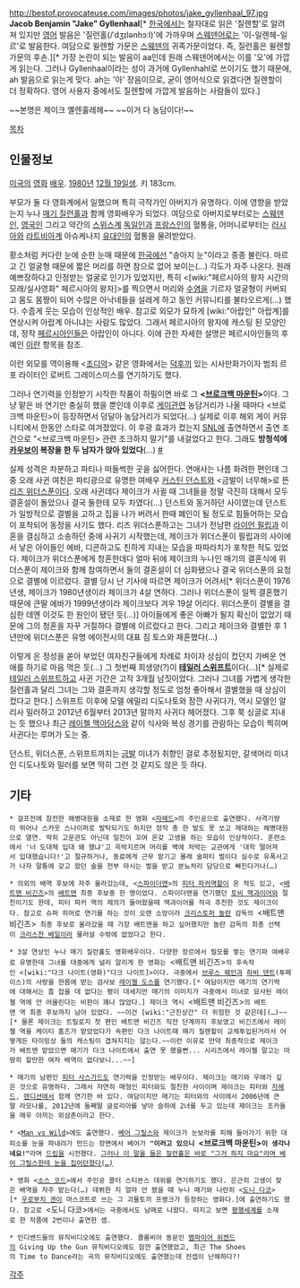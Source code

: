 http://bestof.provocateuse.com/images/photos/jake_gyllenhaal_97.jpg
'''Jacob Benjamin "Jake" Gyllenhaal'''[* [[한국]]에서는 철자대로 읽은 '질렌할'로 알려져 있지만 [[영어]] 발음은 '질런홀(/ˈdʒɪlənhɔːl)'에 가까우며 [[스웨덴어]]로는 '이-일렌헤-일르'로 발음한다. 여담으로 윌렌할 가문은 [[스웨덴]]의 귀족가문이었다. 즉, 질런홀은 윌렌할 가문의 후손.][* 가장 논란이 되는 발음이 aa인데 원래 스웨덴어에서는 이를 '오'에 가깝게 읽는다. 그러나 Gyllenhaal이라는 성이 과거에 Gyllenhahl로 쓰이기도 했기 때문에, ah 발음으로 읽는게 맞다. ah는 '아' 장음이므로, 굳이 영어식으로 읽겠다면 질렌할이 더 정확하다. 영어 사용자 중에서도 질렌할에 가깝게 발음하는 사람들이 있다.]

{{{#!html 
<iframe width="720" height="438" src="http://serviceapi.nmv.naver.com/flash/convertIframeTag.nhn?vid=13CC6E10634C7E5A6D4B141B435665847E88&outKey=V12489f065968018930edfc00f15df45674a36a31ae9ef07032effc00f15df45674a3" frameborder="no" scrolling="no"></iframe>}}}
~~본명은 제이크 옐렌훌레헤~~ ~~이거 다 농담이다!~~

[[목차]]
== 인물정보 ==
[[미국]]의 [[영화]] [[배우]]. [[1980년]] [[12월 19일]]생. 키 183cm.

부모가 둘 다 영화계에서 일했으며 특히 극작가인 아버지가 유명하다. 이에 영향을 받았는지 누나 [[매기 질런홀]]과 함께 영화배우가 되었다. 여담으로 아버지로부터로는 [[스웨덴]]인, [[영국]]인 그리고 약간의 [[스위스]]계 [[독일]]인과 [[프랑스]]인의 혈통을, 어머니로부터는 [[러시아]]와 [[라트비아]]계 아슈케나지 [[유대인]]의 혈통을 물려받았다. 

황소처럼 커다란 눈에 순한 눈매 때문에 [[한국]]에선 "송아지 눈"이라고 종종 불린다. 마르고 긴 얼굴형 때문에 짧은 머리를 하면 참으로 없어 보이는(…) 각도가 자주 나온다. 원래 예쁘장하다고 인정받는 얼굴로 인기가 있었지만, 특히 <[wiki:"페르시아의 왕자 시간의 모래/실사영화" 페르시아의 왕자]>를 찍으면서 머리와 [[수염]]을 기르자 얼굴형이 커버되고 몸도 몸짱이 되어 수많은 아낙네들을 설레게 하고 동인 커뮤니티를 불타오르게(…) 했다. 수줍게 웃는 모습이 인상적인 배우. 참고로 외모가 묘하게 [wiki:"아랍인" 아랍계]를 연상시켜 아랍계 아니냐는 사람도 많았다. 그래서 페르시아의 왕자에 캐스팅 된 모양인데, 정작 [[페르시아]]인들은 아랍인이 아니다. 이에 관한 자세한 설명은 페르시아인들의 후예인 [[이란]] 항목을 참조.

이런 외모를 역이용해 <[[조디악]]> 같은 영화에서는 [[덕후]]끼 있는 시사만화가이자 범죄 르포 라이터인 로버트 그레이스미스를 연기하기도 했다. 

그러나 연기력을 인정받기 시작한 작품이 하필이면 바로 그 '''<[[브로크백 마운틴]]>'''이다. 그냥 맡은 바 연기만 충실히 했을 뿐인데 이후로 [[게이]]관련 농담거리가 나올 때마다 <브로크백 마운틴>이 등장하면서 덩달아 농담거리가 되었다(…) 실제로 이후 해외 게이 커뮤니티에서 한동안 스타로 여겨졌었다. 이 후광 효과가 컸는지 [[SNL]]에 출연하면서 출연 조건으로 "<브로크백 마운틴> 관련 조크하지 말기"를 내걸었다고 한다. 그래도 '''방청석에 [[카우보이]] 복장을 한 두 남자가 앉아 있었다'''(…) [http://blog.naver.com/ruien?Redirect=Log&logNo=20105581727&jumpingVid=DAA378E3FC2548FED55884E49B65315D787C #]

실제 성격은 차분하고 파티나 떠들썩한 곳을 싫어한다. 연애사는 나름 화려한 편인데 그중 오래 사귄 여친은 파티광으로 유명한 여배우 [[커스틴 던스트]]와 <금발이 너무해>로 뜬 [[리즈 위더스푼]]이다. 오래 사귄데다 제이크가 사귈 때 그녀들을 정말 극진히 대해서 모두 결혼설이 돌았으나 결국 둘한테 모두 차였다(…) 던스트와 동거하던 사이였는데 던스트가 일방적으로 결별을 고하고 집을 나가 버려서 한때 폐인이 될 정도로 힘들어하는 모습이 포착되어 동정을 사기도 했다. 리즈 위더스푼하고는 그녀가 전남편 [[라이언 필립]]과 이혼을 결심하고 소송하던 중에 사귀기 시작했는데, 제이크가 위더스푼이 필립과의 사이에서 낳은 아이들인 에바, 디콘하고도 친하게 지내는 모습을 파파라치가 포착한 적도 있었다. 제이크가 위더스푼에게 청혼한데다 얼마 뒤에 제이크의 누나인 매기의 결혼식에 위더스푼이 제이크와 함께 참여하면서 둘의 결혼설이 더 심화됐으나 결국 위더스푼의 요청으로 결별에 이르렀다. 결별 당시 난 기사에 따르면 제이크가 어려서[* 위더스푼이 1976년생, 제이크가 1980년생이라 제이크가 4살 연하다. 그러나 위더스푼이 일찍 결혼했기 때문에 큰딸 에바가 1999년생이라 제이크보다 겨우 19살 어리다. 위더스푼이 결별을 결심한 데엔 이것도 한 원인이 됐던 듯(…)] 아이들에게 좋은 아빠가 될지 확신이 없었기 때문에 그의 청혼을 자꾸 거절하다 결별에 이르렀다고 한다. 그리고 제이크와 결별한 후 1년만에 위더스푼은 유명 에이전시의 대표 짐 토스와 재혼했다(…)

이렇게 온 정성을 쏟아 부었던 여자친구들에게 차례로 차이자 상심이 컸던지 가벼운 연애를 하기로 마음 먹은 듯(…) 그 첫번째 희생양(?)이 '''[[테일러 스위프트]]'''이다(…)[* 실제로 [[테일러 스위프트]]하고 사귄 기간은 고작 3개월 남짓이었다. 그러나 그녀를 가볍게 생각한 질런홀과 달리 그녀는 그와 결혼까지 생각할 정도로 엄청 좋아해서 결별했을 때 상심이 컸다고 한다.] 스위프트 이후에 모델 에밀리 디도나토와 잠깐 사귀다가, 역시 모델인 알리사 밀러하고 2012년 6월부터 2013년 말까지 사귀다 헤어졌다. 그후 쭉 싱글로 지내는 듯 했으나 최근 [[레이첼 맥아담스]]와 같이 식사와 복싱 경기를 관람하는 모습이 찍히며 사귄다는 루머가 도는 중.

던스트, 위더스푼, 스위프트까지는 [[금발]] 미녀가 취향인 걸로 추정됬지만, 갈색머리 미녀인 디도나토와 밀러를 보면 딱히 그런 것 같지도 않은 듯 하다.

== 기타 ==
 * 걸프전에 참전한 해병대원을 소재로 한 영화 <[[자헤드]]>의 주인공으로 출연했다. 사격기량이 뛰어나 스카웃 스나이퍼로 발탁되기도 하지만 정작 총 한 발도 못 쏘고 제대하는 해병대원으로 열연. 딱히 고문관도 아닌데 일진이 꼬여 온갖 고생을 하는 모습이 인상적이다. 훈련소에서 '너 도대체 입대 왜 했냐'고 윽박지르며 머리를 벽에 처박는 교관에게 '대학 떨어져서 입대했습니다!'고 절규하거나, 동료에게 근무 맡기고 몰래 술파티 벌이다 실수로 유폭사고가 나자 말통에 갖고 왔던 술을 전부 마시는 벌을 받고 분뇨처리 담당으로 빠진다거나(…) 

 * 의외의 배역 후보에 자주 올라갔는데, <[[스파이더맨]]>의 [[피터 파커]]역할이 온 적도 있고, <[[배트맨 비긴즈]]>의 [[배트맨]] 최종 후보중 한 명이었다. 스파이더맨을 연기했던 [[토비 맥과이어]]와 절친이기도 한데, 피터 파커 역의 제의가 들어왔을때 맥과이어를 적극 추천한 것도 제이크이다. 참고로 슈퍼 히어로 연기를 하는 것이 오랜 소망이라 [[크리스토퍼 놀란]] 감독의 <배트맨 비긴즈> 최종 후보로 올라갔을 때 가장 배트맨을 하고 싶어했지만 놀란 감독의 최종 선택이 [[크리스찬 베일]]이라 물러설 수밖에 없었다고 한다.

 * 3살 연상인 누나 매기 질런홀도 영화배우이다. 다양한 장르에서 필모를 쌓는 연기파 여배우로 유명한데 그녀를 대중에게 널리 알리게 한 영화는 <배트맨 비긴즈>의 후속작인 <[wiki:"다크 나이트(영화)"다크 나이트]>이다. 극중에서 [[브루스 웨인]]과 [[하비 덴트]](투페이스)의 사랑을 한몸에 받는 검사보 [[레이첼 도스]]를 연기했다.[* 여담이지만 매기의 연기력에 대해서는 흠 잡을 데 없다는 평이 대세지만 매기의 이미지가 극중에서 미녀로 묘사된 레이첼 역에 안 어울린다는 비판이 꽤나 많았다.] 제이크 역시 <배트맨 비긴즈>의 배트맨 역 최종 후보까지 남아 있었다. ~~이건 [wiki:"근친상간" 더 위험한 것 같은데](…)~~[* 물론 제이크는 트릴로지 첫 편인 배트맨 비긴즈 직전 단계까지 후보였고 비긴즈에서 레이첼 역을 케이티 홈즈가 맡았었다가 속편인 다크 나이트때 매기 질렌할이 교체투입된거라서 어떻게든 타이밍상 둘의 캐스팅이 겹쳐지지는 않는다.~~이런 이유로 만약 최종적으로 제이크가 배트맨 맡았으면 매기가 다크 나이트에서 출연 못 했을뻔... 시리즈에서 레이첼 말고는 마땅히 할만한 여자 배역이 없다보니...~~]

 * 매기의 남편인 [[피터 사스가드]]도 연기력을 인정받는 배우이다. 제이크는 매기와 우애가 깊은 것으로 유명하다. 그래서 자연히 매형인 피터와도 절친한 사이이며 제이크는 피터와 [[자헤드]], [[렌디션]]에서 함께 연기한 바 있다. 여담이지만 매기는 피터와의 사이에서 2006년에 큰딸 라모나를, 2012년에 둘째딸 글로리아를 낳아 슬하에 2녀를 두고 있는데 제이크는 조카들을 매우 아끼는 외삼촌이라고 한다.

 * <[[Man vs Wild]]>에도 출연했다. [[베어 그릴스]]와 제이크가 눈보라를 피해 들어가기 위한 대피소를 눈을 파내려가 만드는 장면에서 베어가 '''"이러고 있으니 <브로크백 마운틴>이 생각나네요!"'''라며 [[드립]]을 시전했다. [http://www.youtube.com/watch?v=uIAvcZFrEtw 그러나 이 말을 들은 질런홀은 바로 "그거 하지 마요"라며 베어 그릴스한테 눈을 집어던졌다(…)]  

 * 영화 <[[소스 코드]]>에서 주인공 콜터 스티븐스 대위를 연기하기도 했다. 은근히 고생이 잦은 배역을 자주 맡는다(…) 데뷔한 지 얼마 안 됐을 때 누나 매기와 나란히 <[[도니 다코]]>[* [[우로부치 겐]]이 마스코트로 쓰는 그 괴물토끼 프랭크가 등장하는 영화다.]에 출연하기도 했다. 참고로 <도니 다코>에서는 극중에서도 남매로 나왔다. 따지고 보면 [[평행세계]]를 소재로 한 작품에 2번이나 출연한 셈.

 * 인디밴드들의 뮤직비디오에도 출연했다. 콜롬비아 동문인 [[뱀파이어 위켄드]]의 Giving Up the Gun 뮤직비디오에도 잠깐 출연했었고, 최근 The Shoes의 Time to Dance라는 곡의 뮤직비디오에도 출연했는데 컨셉이 난해하다?! 

[[각주]]
